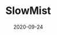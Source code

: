 ---
title: SlowMist
category: Partners
status: publish
date: 2020-09-24
slug: SlowMist is a formal verification platform for smart contracts and blockchain ecosystems.
website: https://github.com/slowmist/Knowledge-Base/blob/master/open-report/IoTeX-Smart-Contract-Security-Audit-Report.md
twitter:
logo: /img/SlowMist.png
featured_img: https://wp.gcap1.iotex.io/wp-content/uploads/2020/10/slowmist.jpg
telegram:
---
